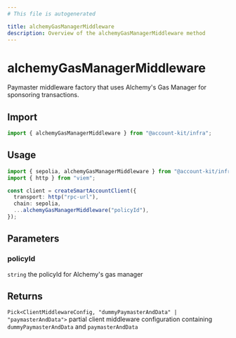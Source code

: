 ```yaml
---
# This file is autogenerated

title: alchemyGasManagerMiddleware
description: Overview of the alchemyGasManagerMiddleware method
---
```


# alchemyGasManagerMiddleware

Paymaster middleware factory that uses Alchemy's Gas Manager for sponsoring transactions.

## Import

```ts
import { alchemyGasManagerMiddleware } from "@account-kit/infra";
```

## Usage

```ts
import { sepolia, alchemyGasManagerMiddleware } from "@account-kit/infra";
import { http } from "viem";

const client = createSmartAccountClient({
  transport: http("rpc-url"),
  chain: sepolia,
  ...alchemyGasManagerMiddleware("policyId"),
});
```

## Parameters

### policyId

`string`
the policyId for Alchemy's gas manager

## Returns

`Pick<ClientMiddlewareConfig, "dummyPaymasterAndData" | "paymasterAndData">`
partial client middleware configuration containing `dummyPaymasterAndData` and `paymasterAndData`
